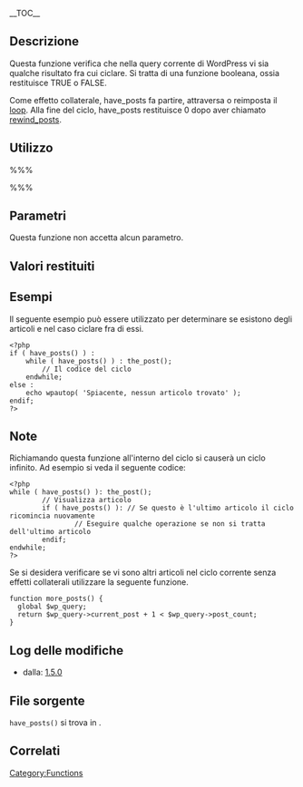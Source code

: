 {{Languages|
{{en|Function Reference/have posts}}
{{it|Riferimento funzioni/have posts}}
{{ja|関数リファレンス/have_posts}}
}}
__TOC__
==Descrizione==

Questa funzione verifica che nella query corrente di WordPress vi sia qualche risultato fra cui ciclare. Si tratta di una funzione booleana, ossia restituisce TRUE o FALSE.

Come effetto collaterale, have_posts fa partire, attraversa o reimposta il [[it:Il_Loop|loop]]. Alla fine del ciclo, have_posts restituisce 0 dopo aver chiamato [[it:Riferimento funzioni/rewind_posts|rewind_posts]].

==Utilizzo==

%%%<?php have_posts(); ?>%%%

==Parametri==

Questa funzione non accetta alcun parametro.

==Valori restituiti==

{{it:Return||boolean|True in caso di successo, false in caso di fallimento.}}

==Esempi==

Il seguente esempio può essere utilizzato per determinare se esistono degli articoli e nel caso ciclare fra di essi.

<pre>
<?php
if ( have_posts() ) :
	while ( have_posts() ) : the_post();
		// Il codice del ciclo
	endwhile;
else :
	echo wpautop( 'Spiacente, nessun articolo trovato' );
endif;
?>
</pre>

== Note ==

Richiamando questa funzione all'interno del ciclo si causerà un ciclo infinito. Ad esempio si veda il seguente codice:
<pre>
<?php
while ( have_posts() ): the_post();
        // Visualizza articolo
        if ( have_posts() ): // Se questo è l'ultimo articolo il ciclo ricomincia nuovamente
                // Eseguire qualche operazione se non si tratta dell'ultimo articolo
        endif;
endwhile;
?>
</pre>

Se si desidera verificare se vi sono altri articoli nel ciclo corrente senza effetti collaterali utilizzare la seguente funzione.

<pre>
function more_posts() {
  global $wp_query;
  return $wp_query->current_post + 1 < $wp_query->post_count;
}
</pre>

== Log delle modifiche ==

* dalla: [[Version 1.5|1.5.0]]

== File sorgente ==

<tt>have_posts()</tt> si trova in {{Trac|wp-includes/query.php}}.

== Correlati ==

{{it:Query Tags}}
{{it:Tag Footer}}

[[Category:Functions]]